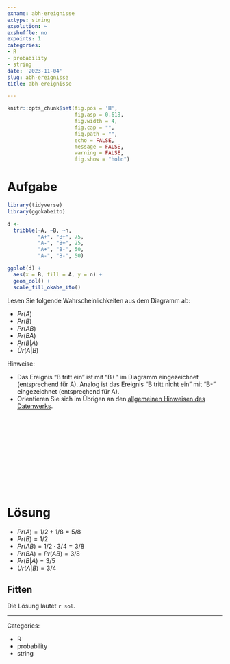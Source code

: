 ```yaml
---
exname: abh-ereignisse
extype: string
exsolution: ~
exshuffle: no
expoints: 1
categories:
- R
- probability
- string
date: '2023-11-04'
slug: abh-ereignisse
title: abh-ereignisse

---
```




```r
knitr::opts_chunk$set(fig.pos = 'H',
                      fig.asp = 0.618,
                      fig.width = 4,
                      fig.cap = "", 
                      fig.path = "",
                      echo = FALSE,
                      message = FALSE,
                      warning = FALSE,
                      fig.show = "hold")
```







# Aufgabe

```r
library(tidyverse)
library(ggokabeito)

d <-
  tribble(~A, ~B, ~n,
          "A+", "B+", 75,
          "A-", "B+", 25,
          "A+", "B-", 50,
          "A-", "B-", 50)

ggplot(d) +
  aes(x = B, fill = A, y = n) +
  geom_col() +
  scale_fill_okabe_ito()
```


Lesen Sie folgende Wahrscheinlichkeiten aus dem Diagramm ab:

- $Pr(A)$
- $Pr(B)$
- $Pr(AB)$
- $Pr(BA)$
- $Pr(B|A)$
- $Ür(A|B)$

Hinweise:

- Das Ereignis "B tritt ein" ist mit "B+" im Diagramm eingezeichnet (entsprechend für A). Analog ist das Ereignis "B tritt nicht ein" mit "B-" eingezeichnet (entsprechend für A).
- Orientieren Sie sich im Übrigen an den [allgemeinen Hinweisen des Datenwerks](https://datenwerk.netlify.app/hinweise).




</br>
</br>
</br>
</br>
</br>
</br>
</br>
</br>
</br>
</br>

# Lösung


- $Pr(A) = 1/2 + 1/8 = 5/8$
- $Pr(B) = 1/2$
- $Pr(AB) = 1/2 \cdot 3/4 = 3/8$
- $Pr(BA) = Pr(AB) = 3/8$ 
- $Pr(B|A) = 3/5$
- $Ür(A|B) = 3/4$




## Fitten

Die Lösung lautet `r sol`.




---

Categories: 

- R
- probability
- string

